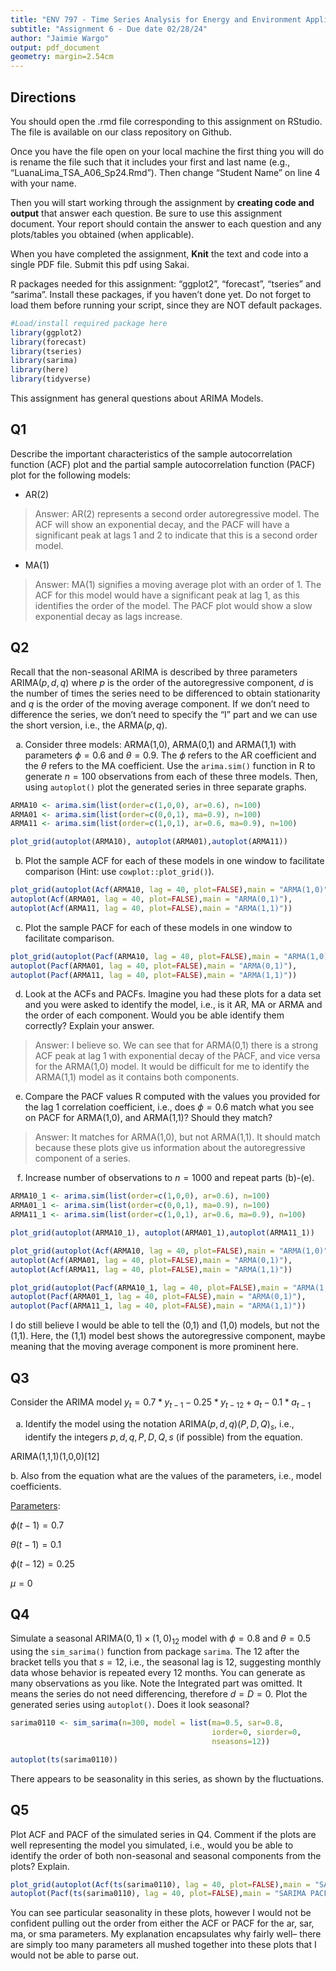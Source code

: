 ```yaml
---
title: "ENV 797 - Time Series Analysis for Energy and Environment Applications | Spring 2024"
subtitle: "Assignment 6 - Due date 02/28/24"
author: "Jaimie Wargo"
output: pdf_document
geometry: margin=2.54cm
---
```


## Directions

You should open the .rmd file corresponding to this assignment on RStudio. The file is available on our class repository on Github.

Once you have the file open on your local machine the first thing you will do is rename the file such that it includes your first and last name (e.g., "LuanaLima_TSA_A06_Sp24.Rmd"). Then change "Student Name" on line 4 with your name.

Then you will start working through the assignment by **creating code and output** that answer each question. Be sure to use this assignment document. Your report should contain the answer to each question and any plots/tables you obtained (when applicable).

When you have completed the assignment, **Knit** the text and code into a single PDF file. Submit this pdf using Sakai.

R packages needed for this assignment: "ggplot2", "forecast", "tseries" and "sarima". Install these packages, if you haven't done yet. Do not forget to load them before running your script, since they are NOT default packages.

```r
#Load/install required package here
library(ggplot2)
library(forecast)
library(tseries)
library(sarima)
library(here)
library(tidyverse)
```

This assignment has general questions about ARIMA Models.

## Q1

Describe the important characteristics of the sample autocorrelation function (ACF) plot and the partial sample autocorrelation function (PACF) plot for the following models:

-   AR(2)

> Answer: AR(2) represents a second order autoregressive model. The ACF will show an exponential decay, and the PACF will have a significant peak at lags 1 and 2 to indicate that this is a second order model.

-   MA(1)

> Answer: MA(1) signifies a moving average plot with an order of 1. The ACF for this model would have a significant peak at lag 1, as this identifies the order of the model. The PACF plot would show a slow exponential decay as lags increase.

## Q2

Recall that the non-seasonal ARIMA is described by three parameters ARIMA$(p,d,q)$ where $p$ is the order of the autoregressive component, $d$ is the number of times the series need to be differenced to obtain stationarity and $q$ is the order of the moving average component. If we don't need to difference the series, we don't need to specify the "I" part and we can use the short version, i.e., the ARMA$(p,q)$.

(a) Consider three models: ARMA(1,0), ARMA(0,1) and ARMA(1,1) with parameters $\phi=0.6$ and $\theta= 0.9$. The $\phi$ refers to the AR coefficient and the $\theta$ refers to the MA coefficient. Use the `arima.sim()` function in R to generate $n=100$ observations from each of these three models. Then, using `autoplot()` plot the generated series in three separate graphs.

```r
ARMA10 <- arima.sim(list(order=c(1,0,0), ar=0.6), n=100)
ARMA01 <- arima.sim(list(order=c(0,0,1), ma=0.9), n=100)
ARMA11 <- arima.sim(list(order=c(1,0,1), ar=0.6, ma=0.9), n=100)

plot_grid(autoplot(ARMA10), autoplot(ARMA01),autoplot(ARMA11))
```

(b) Plot the sample ACF for each of these models in one window to facilitate comparison (Hint: use `cowplot::plot_grid()`).

```r
plot_grid(autoplot(Acf(ARMA10, lag = 40, plot=FALSE),main = "ARMA(1,0)"), 
autoplot(Acf(ARMA01, lag = 40, plot=FALSE),main = "ARMA(0,1)"),
autoplot(Acf(ARMA11, lag = 40, plot=FALSE),main = "ARMA(1,1)"))
```

(c) Plot the sample PACF for each of these models in one window to facilitate comparison.

```r
plot_grid(autoplot(Pacf(ARMA10, lag = 40, plot=FALSE),main = "ARMA(1,0)"), 
autoplot(Pacf(ARMA01, lag = 40, plot=FALSE),main = "ARMA(0,1)"),
autoplot(Pacf(ARMA11, lag = 40, plot=FALSE),main = "ARMA(1,1)"))
```

(d) Look at the ACFs and PACFs. Imagine you had these plots for a data set and you were asked to identify the model, i.e., is it AR, MA or ARMA and the order of each component. Would you be able identify them correctly? Explain your answer.

> Answer: I believe so. We can see that for ARMA(0,1) there is a strong ACF peak at lag 1 with exponential decay of the PACF, and vice versa for the ARMA(1,0) model. It would be difficult for me to identify the ARMA(1,1) model as it contains both components.

(e) Compare the PACF values R computed with the values you provided for the lag 1 correlation coefficient, i.e., does $\phi=0.6$ match what you see on PACF for ARMA(1,0), and ARMA(1,1)? Should they match?

> Answer: It matches for ARMA(1,0), but not ARMA(1,1). It should match because these plots give us information about the autoregressive component of a series.

(f) Increase number of observations to $n=1000$ and repeat parts (b)-(e).

```r
ARMA10_1 <- arima.sim(list(order=c(1,0,0), ar=0.6), n=100)
ARMA01_1 <- arima.sim(list(order=c(0,0,1), ma=0.9), n=100)
ARMA11_1 <- arima.sim(list(order=c(1,0,1), ar=0.6, ma=0.9), n=100)

plot_grid(autoplot(ARMA10_1), autoplot(ARMA01_1),autoplot(ARMA11_1))
```

```r
plot_grid(autoplot(Acf(ARMA10, lag = 40, plot=FALSE),main = "ARMA(1,0)"), 
autoplot(Acf(ARMA01, lag = 40, plot=FALSE),main = "ARMA(0,1)"),
autoplot(Acf(ARMA11, lag = 40, plot=FALSE),main = "ARMA(1,1)"))
```

```r
plot_grid(autoplot(Pacf(ARMA10_1, lag = 40, plot=FALSE),main = "ARMA(1,0)"), 
autoplot(Pacf(ARMA01_1, lag = 40, plot=FALSE),main = "ARMA(0,1)"),
autoplot(Pacf(ARMA11_1, lag = 40, plot=FALSE),main = "ARMA(1,1)"))
```

I do still believe I would be able to tell the (0,1) and (1,0) models, but not the (1,1). Here, the (1,1) model best shows the autoregressive component, maybe meaning that the moving average component is more prominent here.

## Q3

Consider the ARIMA model $y_t=0.7*y_{t-1}-0.25*y_{t-12}+a_t-0.1*a_{t-1}$

(a) Identify the model using the notation ARIMA$(p,d,q)(P,D,Q)_ s$, i.e., identify the integers $p,d,q,P,D,Q,s$ (if possible) from the equation.

ARIMA(1,1,1)(1,0,0)[12]

b\. Also from the equation what are the values of the parameters, i.e., model coefficients.

[Parameters]{.underline}:

$\phi(t-1)=0.7$

$\theta (t-1)=0.1$

$\phi(t-12)=0.25$

$\mu=0$

## Q4

Simulate a seasonal ARIMA$(0, 1)\times(1, 0)_{12}$ model with $\phi =0 .8$ and $\theta = 0.5$ using the `sim_sarima()` function from package `sarima`. The $12$ after the bracket tells you that $s=12$, i.e., the seasonal lag is 12, suggesting monthly data whose behavior is repeated every 12 months. You can generate as many observations as you like. Note the Integrated part was omitted. It means the series do not need differencing, therefore $d=D=0$. Plot the generated series using `autoplot()`. Does it look seasonal?

```r
sarima0110 <- sim_sarima(n=300, model = list(ma=0.5, sar=0.8, 
                                             iorder=0, siorder=0, 
                                             nseasons=12))

autoplot(ts(sarima0110))
```

There appears to be seasonality in this series, as shown by the fluctuations.

## Q5

Plot ACF and PACF of the simulated series in Q4. Comment if the plots are well representing the model you simulated, i.e., would you be able to identify the order of both non-seasonal and seasonal components from the plots? Explain.

```r
plot_grid(autoplot(Acf(ts(sarima0110), lag = 40, plot=FALSE),main = "SARIMA ACF"), 
autoplot(Pacf(ts(sarima0110), lag = 40, plot=FALSE),main = "SARIMA PACF"))
```

You can see particular seasonality in these plots, however I would not be confident pulling out the order from either the ACF or PACF for the ar, sar, ma, or sma parameters. My explanation encapsulates why fairly well– there are simply too many parameters all mushed together into these plots that I would not be able to parse out.
